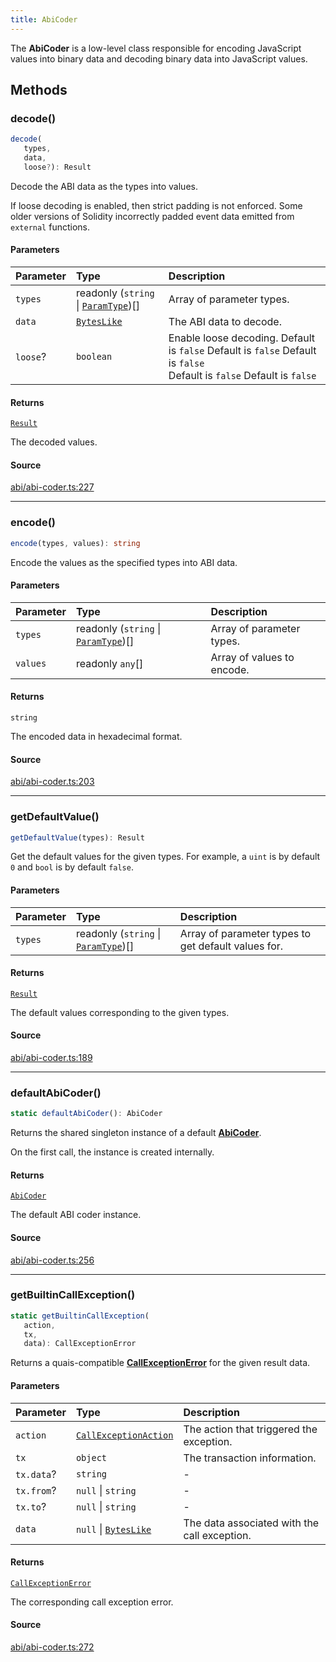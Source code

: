 ```yaml
---
title: AbiCoder
---
```


The **AbiCoder** is a low-level class responsible for encoding JavaScript values into binary data and decoding binary
data into JavaScript values.

## Methods

### decode()

```ts
decode(
   types, 
   data, 
   loose?): Result
```

Decode the ABI data as the types into values.

If loose decoding is enabled, then strict padding is not enforced. Some older versions of Solidity incorrectly
padded event data emitted from `external` functions.

#### Parameters

| Parameter | Type | Description |
| :------ | :------ | :------ |
| `types` | readonly (`string` \| [`ParamType`](/content/classes/ParamType))[] | Array of parameter types. |
| `data` | [`BytesLike`](/content/type-aliases/BytesLike) | The ABI data to decode. |
| `loose`? | `boolean` | Enable loose decoding. Default is `false` Default is `false` Default is `false`<br />  Default is `false` Default is `false` |

#### Returns

[`Result`](/content/classes/Result)

The decoded values.

#### Source

[abi/abi-coder.ts:227](https://github.com/dominant-strategies/quais-6.js/blob/3237c5c21df47dfe74b210196b4121a22539a577/src/abi/abi-coder.ts#L227)

***

### encode()

```ts
encode(types, values): string
```

Encode the values as the specified types into ABI data.

#### Parameters

| Parameter | Type | Description |
| :------ | :------ | :------ |
| `types` | readonly (`string` \| [`ParamType`](/content/classes/ParamType))[] | Array of parameter types. |
| `values` | readonly `any`[] | Array of values to encode. |

#### Returns

`string`

The encoded data in hexadecimal format.

#### Source

[abi/abi-coder.ts:203](https://github.com/dominant-strategies/quais-6.js/blob/3237c5c21df47dfe74b210196b4121a22539a577/src/abi/abi-coder.ts#L203)

***

### getDefaultValue()

```ts
getDefaultValue(types): Result
```

Get the default values for the given types. For example, a `uint` is by default `0` and `bool` is by default
`false`.

#### Parameters

| Parameter | Type | Description |
| :------ | :------ | :------ |
| `types` | readonly (`string` \| [`ParamType`](/content/classes/ParamType))[] | Array of parameter types to get default values for. |

#### Returns

[`Result`](/content/classes/Result)

The default values corresponding to the given types.

#### Source

[abi/abi-coder.ts:189](https://github.com/dominant-strategies/quais-6.js/blob/3237c5c21df47dfe74b210196b4121a22539a577/src/abi/abi-coder.ts#L189)

***

### defaultAbiCoder()

```ts
static defaultAbiCoder(): AbiCoder
```

Returns the shared singleton instance of a default [**AbiCoder**](/content/classes/AbiCoder).

On the first call, the instance is created internally.

#### Returns

[`AbiCoder`](/content/classes/AbiCoder)

The default ABI coder instance.

#### Source

[abi/abi-coder.ts:256](https://github.com/dominant-strategies/quais-6.js/blob/3237c5c21df47dfe74b210196b4121a22539a577/src/abi/abi-coder.ts#L256)

***

### getBuiltinCallException()

```ts
static getBuiltinCallException(
   action, 
   tx, 
   data): CallExceptionError
```

Returns a quais-compatible [**CallExceptionError**](/content/interfaces/CallExceptionError) for the given result data.

#### Parameters

| Parameter | Type | Description |
| :------ | :------ | :------ |
| `action` | [`CallExceptionAction`](/content/type-aliases/CallExceptionAction) | The action that triggered the exception. |
| `tx` | `object` | The transaction information. |
| `tx.data`? | `string` | - |
| `tx.from`? | `null` \| `string` | - |
| `tx.to`? | `null` \| `string` | - |
| `data` | `null` \| [`BytesLike`](/content/type-aliases/BytesLike) | The data associated with the call exception. |

#### Returns

[`CallExceptionError`](/content/interfaces/CallExceptionError)

The corresponding call exception error.

#### Source

[abi/abi-coder.ts:272](https://github.com/dominant-strategies/quais-6.js/blob/3237c5c21df47dfe74b210196b4121a22539a577/src/abi/abi-coder.ts#L272)
